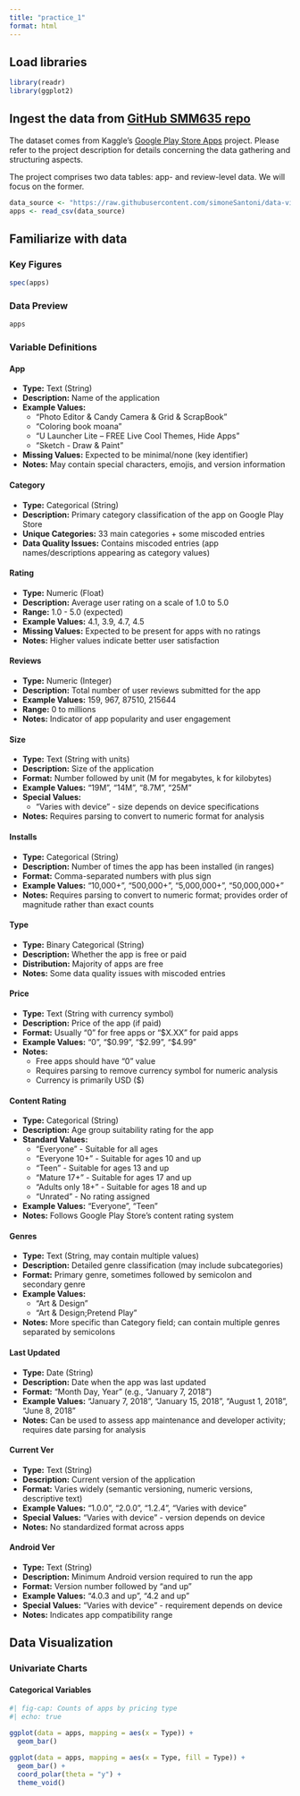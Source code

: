```yaml
---
title: "practice_1"
format: html
---
```


## Load libraries

```r
library(readr)
library(ggplot2)
```

## Ingest the data from [GitHub SMM635 repo][1]

The dataset comes from Kaggle's [Google Play Store Apps][0] project. Please refer
to the project description for details concerning the data gathering and structuring
aspects.

The project comprises two data tables: app- and review-level data. We will focus 
on the former. 

[0]: https://www.kaggle.com/datasets/lava18/google-play-store-apps

```r
data_source <- "https://raw.githubusercontent.com/simoneSantoni/data-viz-smm635/refs/heads/master/data/googleplaystore.csv"
apps <- read_csv(data_source)
```

[1]:https://raw.githubusercontent.com/simoneSantoni/data-viz-smm635/refs/heads/master/data/googleplaystore.csv

## Familiarize with data


### Key Figures

```r
spec(apps)
```

### Data Preview

```r
apps
```

### Variable Definitions                                                                                                            
#### App                                                                                                                         
- **Type:** Text (String)                                                                                                            
- **Description:** Name of the application                                                                                           
- **Example Values:**                                                                                                                
  - "Photo Editor & Candy Camera & Grid & ScrapBook"                                                                                 
  - "Coloring book moana"                                                                                                            
  - "U Launcher Lite – FREE Live Cool Themes, Hide Apps"                                                                             
  - "Sketch - Draw & Paint"                                                                                                          
- **Missing Values:** Expected to be minimal/none (key identifier)                                                                   
- **Notes:** May contain special characters, emojis, and version information                                                         

#### Category                                                                                                                     
- **Type:** Categorical (String)                                                                                                     
- **Description:** Primary category classification of the app on Google Play Store                                                   
- **Unique Categories:** 33 main categories + some miscoded entries                                                                  
- **Data Quality Issues:** Contains miscoded entries (app names/descriptions appearing as category values)                           
                                                                                                                                     
#### Rating                                                                                                                       
- **Type:** Numeric (Float)                                                                                                          
- **Description:** Average user rating on a scale of 1.0 to 5.0                                                                      
- **Range:** 1.0 - 5.0 (expected)                                                                                                    
- **Example Values:** 4.1, 3.9, 4.7, 4.5                                                                                             
- **Missing Values:** Expected to be present for apps with no ratings                                                                
- **Notes:** Higher values indicate better user satisfaction                                                                         
                                                                                                                                     
#### Reviews                                                                                                                      
- **Type:** Numeric (Integer)                                                                                                        
- **Description:** Total number of user reviews submitted for the app                                                                
- **Example Values:** 159, 967, 87510, 215644                                                                                        
- **Range:** 0 to millions                                                                                                           
- **Notes:** Indicator of app popularity and user engagement                                                                         
                                                                                                                                     
#### Size                                                                                                                         
- **Type:** Text (String with units)                                                                                                 
- **Description:** Size of the application                                                                                           
- **Format:** Number followed by unit (M for megabytes, k for kilobytes)                                                             
- **Example Values:** "19M", "14M", "8.7M", "25M"                                                                                    
- **Special Values:**                                                                                                                
  - "Varies with device" - size depends on device specifications                                                                     
- **Notes:** Requires parsing to convert to numeric format for analysis                                                              
                                                                                                                                     
#### Installs                                                                                                                     
- **Type:** Categorical (String)                                                                                                     
- **Description:** Number of times the app has been installed (in ranges)                                                            
- **Format:** Comma-separated numbers with plus sign                                                                                 
- **Example Values:** "10,000+", "500,000+", "5,000,000+", "50,000,000+"                                                             
- **Notes:** Requires parsing to convert to numeric format; provides order of magnitude rather than exact counts                     
                                                                                                                                     
#### Type                                                                                                                         
- **Type:** Binary Categorical (String)                                                                                              
- **Description:** Whether the app is free or paid                                                                                   
- **Distribution:** Majority of apps are free                                                                                        
- **Notes:** Some data quality issues with miscoded entries                                                                          
                                                                                                                                     
#### Price                                                                                                                        
- **Type:** Text (String with currency symbol)                                                                                       
- **Description:** Price of the app (if paid)                                                                                        
- **Format:** Usually "0" for free apps or "$X.XX" for paid apps                                                                     
- **Example Values:** "0", "$0.99", "$2.99", "$4.99"                                                                                 
- **Notes:**                                                                                                                         
  - Free apps should have "0" value                                                                                                  
  - Requires parsing to remove currency symbol for numeric analysis                                                                  
  - Currency is primarily USD ($)                                                                                                    
                                                                                                                                     
#### Content Rating                                                                                                               
- **Type:** Categorical (String)                                                                                                     
- **Description:** Age group suitability rating for the app                                                                          
- **Standard Values:**                                                                                                               
  - "Everyone" - Suitable for all ages                                                                                               
  - "Everyone 10+" - Suitable for ages 10 and up                                                                                     
  - "Teen" - Suitable for ages 13 and up                                                                                             
  - "Mature 17+" - Suitable for ages 17 and up                                                                                       
  - "Adults only 18+" - Suitable for ages 18 and up                                                                                  
  - "Unrated" - No rating assigned                                                                                                   
- **Example Values:** "Everyone", "Teen"                                                                                             
- **Notes:** Follows Google Play Store's content rating system                                                                       
                                                                                                                                     
#### Genres                                                                                                                      
- **Type:** Text (String, may contain multiple values)                                                                               
- **Description:** Detailed genre classification (may include subcategories)                                                         
- **Format:** Primary genre, sometimes followed by semicolon and secondary genre                                                     
- **Example Values:**                                                                                                                
  - "Art & Design"                                                                                                                   
  - "Art & Design;Pretend Play"                                                                                                      
- **Notes:** More specific than Category field; can contain multiple genres separated by semicolons                                  
                                                                                                                                     
#### Last Updated                                                                                                                
- **Type:** Date (String)                                                                                                            
- **Description:** Date when the app was last updated                                                                                
- **Format:** "Month Day, Year" (e.g., "January 7, 2018")                                                                            
- **Example Values:** "January 7, 2018", "January 15, 2018", "August 1, 2018", "June 8, 2018"                                        
- **Notes:** Can be used to assess app maintenance and developer activity; requires date parsing for analysis                        
                                                                                                                                     
#### Current Ver                                                                                                                 
- **Type:** Text (String)                                                                                                            
- **Description:** Current version of the application                                                                                
- **Format:** Varies widely (semantic versioning, numeric versions, descriptive text)                                                
- **Example Values:** "1.0.0", "2.0.0", "1.2.4", "Varies with device"                                                                
- **Special Values:** "Varies with device" - version depends on device                                                               
- **Notes:** No standardized format across apps                                                                                      
                                                                                                                                     
#### Android Ver                                                                                                                 
- **Type:** Text (String)                                                                                                            
- **Description:** Minimum Android version required to run the app                                                                   
- **Format:** Version number followed by "and up"                                                                                    
- **Example Values:** "4.0.3 and up", "4.2 and up"                                                                                   
- **Special Values:** "Varies with device" - requirement depends on device                                                           
- **Notes:** Indicates app compatibility range      

## Data Visualization

### Univariate Charts

#### Categorical Variables

```r
#| fig-cap: Counts of apps by pricing type
#| echo: true

ggplot(data = apps, mapping = aes(x = Type)) +
  geom_bar()
```

```r
ggplot(data = apps, mapping = aes(x = Type, fill = Type)) +
  geom_bar() +
  coord_polar(theta = "y") + 
  theme_void()
```

